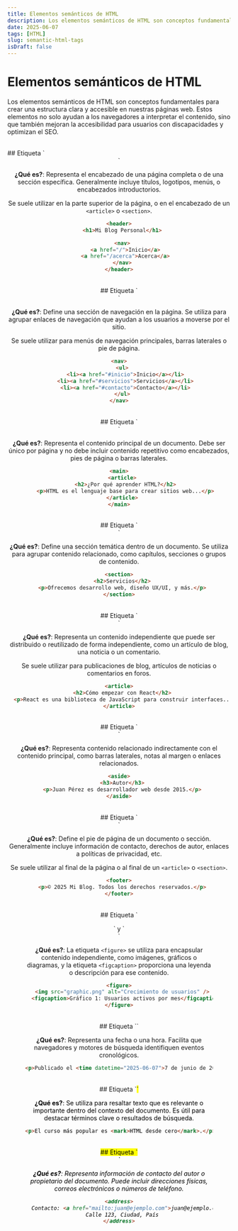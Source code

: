 ```yaml
---
title: Elementos semánticos de HTML
description: Los elementos semánticos de HTML son conceptos fundamentales para crear una estructura clara y accesible en nuestras páginas web.
date: 2025-06-07
tags: [HTML]
slug: semantic-html-tags
isDraft: false
---
```


# Elementos semánticos de HTML

Los elementos semánticos de HTML son conceptos fundamentales para crear una estructura clara y accesible en nuestras páginas web. Estos elementos no solo ayudan a los navegadores a interpretar el contenido, sino que también mejoran la accesibilidad para usuarios con discapacidades y optimizan el SEO.

<br />
## Etiqueta `<header>`

**¿Qué es?**: Representa el encabezado de una página completa o de una sección específica. Generalmente incluye títulos, logotipos, menús, o encabezados introductorios.

Se suele utilizar en la parte superior de la página, o en el encabezado de un `<article>` o `<section>`.

```html
<header>
  <h1>Mi Blog Personal</h1>

  <nav>
    <a href="/">Inicio</a>
    <a href="/acerca">Acerca</a>
  </nav>
</header>
```

<br />
## Etiqueta `<nav>`

**¿Qué es?**: Define una sección de navegación en la página. Se utiliza para agrupar enlaces de navegación que ayudan a los usuarios a moverse por el sitio. 

Se suele utilizar para menús de navegación principales, barras laterales o pie de página.

```html
<nav>
  <ul>
    <li><a href="#inicio">Inicio</a></li>
    <li><a href="#servicios">Servicios</a></li>
    <li><a href="#contacto">Contacto</a></li>
  </ul>
</nav>
```

<br />
## Etiqueta `<main>`

**¿Qué es?**: Representa el contenido principal de un documento. Debe ser único por página y no debe incluir contenido repetitivo como encabezados, pies de página o barras laterales.

```html
<main>
  <article>
    <h2>¿Por qué aprender HTML?</h2>
    <p>HTML es el lenguaje base para crear sitios web...</p>
  </article>
</main>
```

<br />
## Etiqueta `<section>`

**¿Qué es?**: Define una sección temática dentro de un documento. Se utiliza para agrupar contenido relacionado, como capítulos, secciones o grupos de contenido.

```html
<section>
  <h2>Servicios</h2>
  <p>Ofrecemos desarrollo web, diseño UX/UI, y más.</p>
</section>
```

<br />
## Etiqueta `<article>`

**¿Qué es?**: Representa un contenido independiente que puede ser distribuido o reutilizado de forma independiente, como un artículo de blog, una noticia o un comentario.

Se suele utilizar para publicaciones de blog, artículos de noticias o comentarios en foros.

```html
<article>
  <h2>Cómo empezar con React</h2>
  <p>React es una biblioteca de JavaScript para construir interfaces...</p>
</article>
```

<br />
## Etiqueta `<aside>`

**¿Qué es?**: Representa contenido relacionado indirectamente con el contenido principal, como barras laterales, notas al margen o enlaces relacionados.

```html
<aside>
  <h3>Autor</h3>
  <p>Juan Pérez es desarrollador web desde 2015.</p>
</aside>
```

<br />
## Etiqueta `<footer>`

**¿Qué es?**: Define el pie de página de un documento o sección. Generalmente incluye información de contacto, derechos de autor, enlaces a políticas de privacidad, etc.

Se suele utilizar al final de la página o al final de un `<article>` o `<section>`.

```html
<footer>
  <p>© 2025 Mi Blog. Todos los derechos reservados.</p>
</footer>
```

<br />
## Etiqueta `<figure>` y `<figcaption>`

**¿Qué es?**: La etiqueta `<figure>` se utiliza para encapsular contenido independiente, como imágenes, gráficos o diagramas, y la etiqueta `<figcaption>` proporciona una leyenda o descripción para ese contenido.

```html
<figure>
  <img src="graphic.png" alt="Crecimiento de usuarios" />
  <figcaption>Gráfico 1: Usuarios activos por mes</figcaption>
</figure>
```

<br />
## Etiqueta `<time>`

**¿Qué es?**: Representa una fecha o una hora. Facilita que navegadores y motores de búsqueda identifiquen eventos cronológicos.

```html
<p>Publicado el <time datetime="2025-06-07">7 de junio de 2025</time></p>
```

<br />
## Etiqueta `<mark>`

**¿Qué es?**: Se utiliza para resaltar texto que es relevante o importante dentro del contexto del documento. Es útil para destacar términos clave o resultados de búsqueda.

```html
<p>El curso más popular es <mark>HTML desde cero</mark>.</p>
```

<br />
## Etiqueta `<address>`

**¿Qué es?**: Representa información de contacto del autor o propietario del documento. Puede incluir direcciones físicas, correos electrónicos o números de teléfono.

```html
<address>
  Contacto: <a href="mailto:juan@ejemplo.com">juan@ejemplo.com</a><br>
  Calle 123, Ciudad, País
</address>
```
